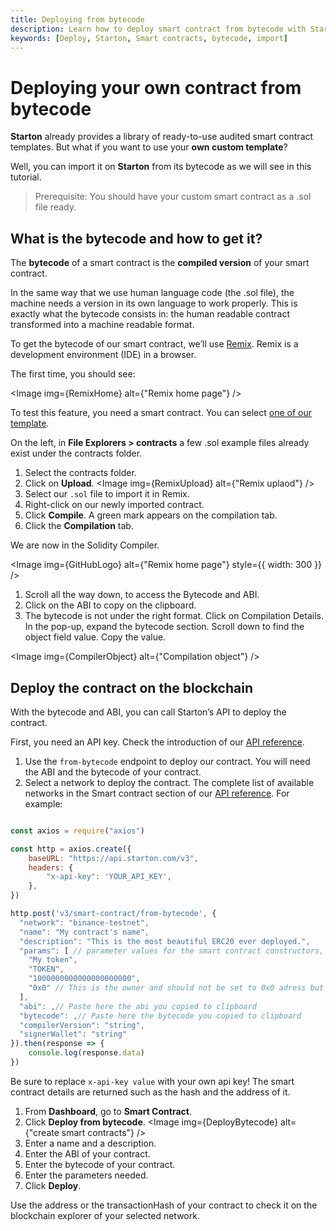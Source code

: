 ```yaml
---
title: Deploying from bytecode
description: Learn how to deploy smart contract from bytecode with Starton.
keywords: [Deploy, Starton, Smart contracts, bytecode, import]
---
```



# Deploying your own contract from bytecode

**Starton** already provides a library of ready-to-use audited smart contract templates. But what if you want to use your **own custom template**?

Well, you can import it on **Starton** from its bytecode as we will see in this tutorial.

> Prerequisite: You should have your custom smart contract as a .sol file ready.

## What is the bytecode and how to get it?

The **bytecode** of a smart contract is the **compiled version** of your smart contract.

In the same way that we use human language code (the .sol file), the machine needs a version in its own language to work properly.
This is exactly what the bytecode consists in: the human readable contract transformed into a machine readable format.

To get the bytecode of our smart contract, we’ll use [Remix](https://remix.ethereum.org/). Remix is a development environment (IDE) in a browser.

The first time, you should see:

<Image img={RemixHome} alt={"Remix home page"} />

To test this feature, you need a smart contract. You can select [one of our template](https://github.com/starton-io/smart-contract-templates/tree/master/contracts/).

On the left, in **File Explorers > contracts** a few .sol example files already exist under the contracts folder.

1. Select the contracts folder.
1. Click on **Upload**.
    <Image img={RemixUpload} alt={"Remix uplaod"} />
1. Select our `.sol` file to import it in Remix.
1. Right-click on our newly imported contract.
1. Click **Compile**.
   A green mark appears on the compilation tab.
1. Click the **Compilation** tab.

We are now in the Solidity Compiler.

<Image img={GitHubLogo} alt={"Remix home page"} style={{ width: 300 }} />

1. Scroll all the way down, to access the Bytecode and ABI.
1. Click on the ABI to copy on the clipboard.
1. The bytecode is not under the right format.
   Click on Compilation Details.
   In the pop-up, expand the bytecode section.
   Scroll down to find the object field value.
   Copy the value.

<Image img={CompilerObject} alt={"Compilation object"} />

## Deploy the contract on the blockchain

<Tabs>
<TabItem value="code" label="From Code">

With the bytecode and ABI, you can call Starton’s API to deploy the contract.

First, you need an API key.
Check the introduction of our [API reference](/api-reference).

1. Use the `from-bytecode` endpoint to deploy our contract.
   You will need the ABI and the bytecode of your contract.
1. Select a network to deploy the contract.
   The complete list of available networks in the Smart contract section of our <a href="https://docs.starton.com/api-reference">API reference</a>.
   For example:

```js showLineNumbers

const axios = require("axios")

const http = axios.create({
    baseURL: "https://api.starton.com/v3",
    headers: {
        "x-api-key": 'YOUR_API_KEY',
    },
})

http.post('v3/smart-contract/from-bytecode', {
  "network": "binance-testnet",
  "name": "My contract's name",
  "description": "This is the most beautiful ERC20 ever deployed.",
  "params": [ // parameter values for the smart contract constructors, this will change depending of your contract
    "My token",
    "TOKEN",
    "1000000000000000000000",
    "0x0" // This is the owner and should not be set to 0x0 adress but we do this as this is a tutorial. You should use either the KMS adress or one that you control.
  ],
  "abi": ,// Paste here the abi you copied to clipboard
  "bytecode": ,// Paste here the bytecode you copied to clipboard
  "compilerVersion": "string",
  "signerWallet": "string"
}).then(response => {
    console.log(response.data)
})
```

Be sure to replace `x-api-key value` with your own api key!
The smart contract details are returned such as the hash and the address of it.

</TabItem>
<TabItem value="dashboard" label="From Webapp">

1. From **Dashboard**, go to **Smart Contract**.
1. Click **Deploy from bytecode**.
    <Image img={DeployBytecode} alt={"create smart contracts"} />
1. Enter a name and a description.
1. Enter the ABI of your contract.
1. Enter the bytecode of your contract.
1. Enter the parameters needed.
1. Click **Deploy**.

</TabItem>
</Tabs>

Use the address or the transactionHash of your contract to check it on the blockchain explorer of your selected network.
